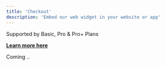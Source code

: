 ```yaml
---
title: 'Checkout'
description: 'Embed our web widget in your website or app'
---
```

<Info>
  Supported by Basic, Pro & Pro+ Plans  
  
  **[Learn more here](https://www.xente.co/pricing)**
</Info>

Coming ..